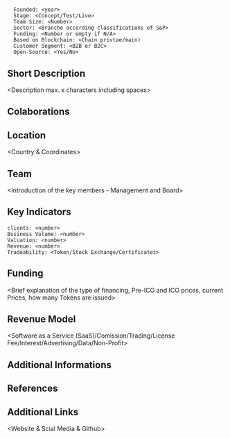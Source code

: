= <Company Name> =

<pre>
  Founded: <year>
  Stage: <Concept/Test/Live>
  Team Size: <Number>
  Sector: <Branche according classifications of S&P>
  Funding: <Number or empty if N/A>
  Based on Blockchain: <Chain privtae/main)
  Customer Segment: <B2B or B2C>
  Open-Source: <Yes/No>
</pre>

==Short Description==
<Description max. x characters including spaces>

==Colaborations==

==Location==
<Country & Coordinates>

==Team==
<Introduction of the key members - Management and Board>

==Key Indicators==
<if N/A empty fields> 
<pre>
clients: <number>
Business Volume: <number>
Valuation: <number>
Revenue: <number>
Tradeability: <Token/Stock Exchange/Certificates>
</pre>

==Funding==
<Brief explanation of the type of financing, Pre-ICO and ICO prices, current Prices, how many Tokens are issued>

==Revenue Model==
<Software as a Service (SaaS)/Comission/Trading/License Fee/Interest/Advertising/Data/Non-Profit>

==Additional Informations==
<Only valuable and necessary Informations>

==References==

==Additional Links==
<Website & Scial Media & Github>
